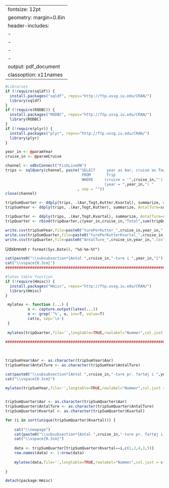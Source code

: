 
---
fontsize: 12pt
geometry: margin=0.6in
header-includes:
- \usepackage{tabularx}
- \usepackage{longtable}
- \usepackage[table]{}
- \usepackage[danish]{babel}
output: pdf_document
classoption: x11names
---

\renewcommand{\familydefault}{\sfdefault}
\sffamily


```r

#Libraries
if (!require(sqldf)) {
  install.packages("sqldf", repos="http://ftp.ussg.iu.edu/CRAN/")
  library(sqldf)
}
if (!require(RODBC)) {
  install.packages("RODBC", repos="http://ftp.ussg.iu.edu/CRAN/")
  library(RODBC)
}
if (!require(plyr)) {
  install.packages("plyr", repos="http://ftp.ussg.iu.edu/CRAN/")
  library(plyr)
}

```



```r

year_in <- @paramYear
cruise_in <- @paramCruise

channel <- odbcConnect("FishLineDW")
trips <- sqlQuery(channel, paste("SELECT     year as Aar, cruise as Togt, trip, platform1 as Kutter, { fn QUARTER(dateStart) } AS Kvartal, 1 as t
                                  FROM       Trip
                                  WHERE     (cruise = '",cruise_in,"')  AND
                                            (year = ",year_in,") " 
                                , sep = ""))
close(channel)

```

```r

tripSumQuarter <- ddply(trips, .(Aar,Togt,Kutter,Kvartal), summarize, AntalTure=sum(t))
tripSumYear <- ddply(trips, .(Aar,Togt,Kutter), summarize, AntalTure=sum(t))

tripQuarter <- ddply(trips, .(Aar,Togt,Kvartal), summarize, AntalTure=sum(t))
tripQuarter <- rbind(tripQuarter,c(year_in,cruise_in,"Total",sum(tripQuarter$AntalTure)))

write.csv(tripSumYear,file=paste0("turePerKutter_",cruise_in,year_in,".csv"),row.names=FALSE)
write.csv(tripSumQuarter,file=paste0("turePerKutterKvartal_",cruise_in,year_in,".csv"),row.names=FALSE)
write.csv(tripQuarter,file=paste0("AntalTure_",cruise_in,year_in,".csv"),row.names=FALSE)

```

\section{Antal discardture pr. år, kvartal og kutter}
\vspace{-0.5cm}

Udskrevet `r format(Sys.Date(), "%d-%m-%Y")`
\vspace{0.5cm}

\definecolor{lightgray}{gray}{0.9}
\def\arraystretch{1.3}




```r

cat(paste0("\\subsubsection*{Antal ",cruise_in,"-ture i ",year_in,"}")) 
cat("\\vspace{0.3cm}")
#########################################################################

#latex table function
if (!require(Hmisc)) {
  install.packages("Hmisc", repos="http://ftp.ussg.iu.edu/CRAN/")
  library(Hmisc)
}

 mylatex <- function (...) {
          o <- capture.output(latex(...))
          o <- grep('^%', o, inv=T, value=T)
          cat(o, sep='\n')
 }
 
 mylatex(tripQuarter,file='',longtable=TRUE,rowlabel="Nummer",col.just = c("l","l","r","r"))
 
#########################################################################
 
 
```

\newpage

```r

tripSumYear$Aar <- as.character(tripSumYear$Aar)
tripSumYear$AntalTure <- as.character(tripSumYear$AntalTure)

cat(paste0("\\subsubsection*{Antal ",cruise_in,"-ture pr. fartøj i ",year_in,"}")) 
cat("\\vspace{0.3cm}")

mylatex(tripSumYear,file='',longtable=TRUE,rowlabel="Nummer",col.just = c("l","l","l","r"))
      
```


```r

tripSumQuarter$Aar <- as.character(tripSumQuarter$Aar)
tripSumQuarter$AntalTure <- as.character(tripSumQuarter$AntalTure)
tripSumQuarter$Kvartal <- as.character(tripSumQuarter$Kvartal)

for (i in sort(unique(tripSumQuarter$Kvartal))) {
    
    cat("\\newpage")
    cat(paste0("\\subsubsection*{Antal ",cruise_in,"-ture pr. fartøj i ",i,". kvartal ",year_in,"}"))
    cat("\\vspace{0.3cm}")
  
    data <- tripSumQuarter[tripSumQuarter$Kvartal==i,c(1,2,4,3,5)]
    row.names(data) <- 1:nrow(data)
    
    mylatex(data,file='',longtable=TRUE,rowlabel="Nummer",col.just = c("l","l","l","l","r"))
      
}

detach(package:Hmisc)

```

